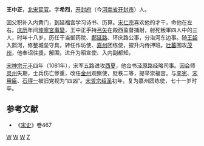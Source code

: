 '''王中正'''{{BD|1029年||1099年|}}，[[北宋|北宋]][[宦官|宦官]]。字'''希烈'''，[[开封府|开封府]]（今[[河南省|河南省]][[开封市|开封市]]）人。

因父职补入内黄门，到延福宫学习诗书、历算。[[宋仁宗|宋仁宗]]喜欢他的才干，命他在左右。[[庆历|庆历]]年间[[坤寧宮事變|坤寧宮事變]]，王中正手持[[弓|弓]][[矢|矢]]在殿西监督捕射，射死叛軍四人中的三人，时年十八岁，历任干当御药院、[[鄜延路|鄜延路]]、环庆路公事，分治河东边事。随[[王韶|王韶]]入熙河，修整城垒守具，转任作坊使、[[嘉州|嘉州]]团练使，擢升内侍押班。[[吐蕃|吐蕃]]围攻[[茂州|茂州]]，他奉诏往援，解围，进升为昭宣使、入内副都知。

[[宋神宗|宋神宗]][[元丰_(北宋)|元丰]]四年（1081年），宋军五路进攻[[西夏|西夏]]，他佥书泾原路经略司事。因会师[[灵州|灵州]]失期，士兵伤亡惨重，改任[[金州|金州]]观察使，贬秩二等，提举崇福宫。与[[李宪_(北宋)|李宪]]、[[宋用臣|宋用臣]]、[[石得一|石得一]]被旧党视为“四凶”。[[宋哲宗|宋哲宗]][[绍圣|绍圣]]初年，复为嘉州团练使，七十一岁时卒。

==参考文献==
*《[[宋史|宋史]]》卷467
[[分类:宋朝宦官|W]]
[[分类:北宋政治人物|W]]
[[分类:开封人|W]]
[[分类:王姓|Z]]